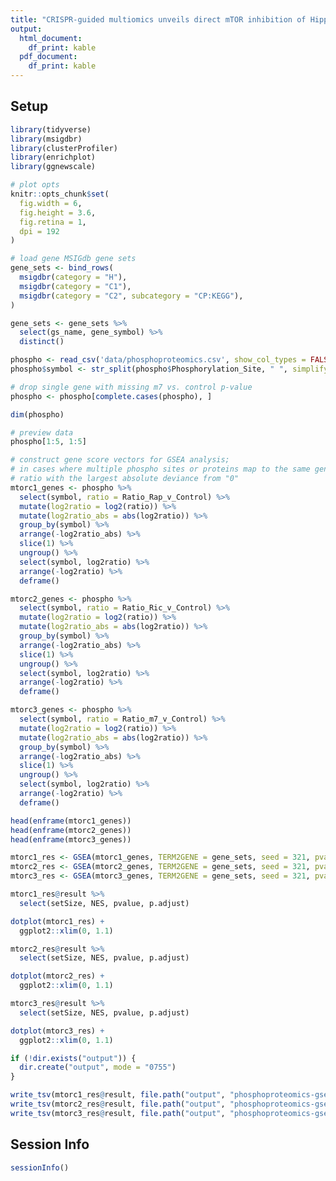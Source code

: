 ```yaml
---
title: "CRISPR-guided multiomics unveils direct mTOR inhibition of Hippo signaling through CDCP1: Phosphoproteomics GSEA Analysis"
output:
  html_document:
    df_print: kable
  pdf_document:
    df_print: kable
---
```


## Setup

```r
library(tidyverse)
library(msigdbr)
library(clusterProfiler)
library(enrichplot)
library(ggnewscale)

# plot opts
knitr::opts_chunk$set(
  fig.width = 6,
  fig.height = 3.6,
  fig.retina = 1,
  dpi = 192
)
```

```r
# load gene MSIGdb gene sets
gene_sets <- bind_rows(
  msigdbr(category = "H"),
  msigdbr(category = "C1"),
  msigdbr(category = "C2", subcategory = "CP:KEGG"),
)

gene_sets <- gene_sets %>%
  select(gs_name, gene_symbol) %>%
  distinct()
```

```r
phospho <- read_csv('data/phosphoproteomics.csv', show_col_types = FALSE)[, -1]
phospho$symbol <- str_split(phospho$Phosphorylation_Site, " ", simplify=TRUE)[, 1]

# drop single gene with missing m7 vs. control p-value
phospho <- phospho[complete.cases(phospho), ]

dim(phospho)
```

```r
# preview data
phospho[1:5, 1:5]
```

```r
# construct gene score vectors for GSEA analysis;
# in cases where multiple phospho sites or proteins map to the same gene, keep the
# ratio with the largest absolute deviance from "0"
mtorc1_genes <- phospho %>%
  select(symbol, ratio = Ratio_Rap_v_Control) %>% 
  mutate(log2ratio = log2(ratio)) %>%
  mutate(log2ratio_abs = abs(log2ratio)) %>%
  group_by(symbol) %>%
  arrange(-log2ratio_abs) %>%
  slice(1) %>%
  ungroup() %>%
  select(symbol, log2ratio) %>%
  arrange(-log2ratio) %>%
  deframe()

mtorc2_genes <- phospho %>%
  select(symbol, ratio = Ratio_Ric_v_Control) %>% 
  mutate(log2ratio = log2(ratio)) %>%
  mutate(log2ratio_abs = abs(log2ratio)) %>%
  group_by(symbol) %>%
  arrange(-log2ratio_abs) %>%
  slice(1) %>%
  ungroup() %>%
  select(symbol, log2ratio) %>%
  arrange(-log2ratio) %>%
  deframe()

mtorc3_genes <- phospho %>%
  select(symbol, ratio = Ratio_m7_v_Control) %>% 
  mutate(log2ratio = log2(ratio)) %>%
  mutate(log2ratio_abs = abs(log2ratio)) %>%
  group_by(symbol) %>%
  arrange(-log2ratio_abs) %>%
  slice(1) %>%
  ungroup() %>%
  select(symbol, log2ratio) %>%
  arrange(-log2ratio) %>%
  deframe()
```

```r
head(enframe(mtorc1_genes))
head(enframe(mtorc2_genes))
head(enframe(mtorc3_genes))
```

```r
mtorc1_res <- GSEA(mtorc1_genes, TERM2GENE = gene_sets, seed = 321, pvalueCutoff = 0.15)
mtorc2_res <- GSEA(mtorc2_genes, TERM2GENE = gene_sets, seed = 321, pvalueCutoff = 0.15)
mtorc3_res <- GSEA(mtorc3_genes, TERM2GENE = gene_sets, seed = 321, pvalueCutoff = 0.15)
```

```r
mtorc1_res@result %>%
  select(setSize, NES, pvalue, p.adjust)

dotplot(mtorc1_res) + 
  ggplot2::xlim(0, 1.1)
```

```r
mtorc2_res@result %>%
  select(setSize, NES, pvalue, p.adjust)

dotplot(mtorc2_res) +
  ggplot2::xlim(0, 1.1)
```

```r
mtorc3_res@result %>%
  select(setSize, NES, pvalue, p.adjust)

dotplot(mtorc3_res) +
  ggplot2::xlim(0, 1.1)
```

```r
if (!dir.exists("output")) {
  dir.create("output", mode = "0755")
}

write_tsv(mtorc1_res@result, file.path("output", "phosphoproteomics-gsea-results-mtorc1.tsv"))
write_tsv(mtorc2_res@result, file.path("output", "phosphoproteomics-gsea-results-mtorc2.tsv"))
write_tsv(mtorc3_res@result, file.path("output", "phosphoproteomics-gsea-results-mtorc3.tsv"))
```

## Session Info

```r
sessionInfo()
```
